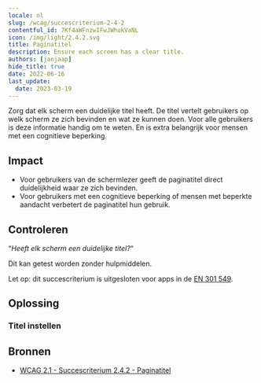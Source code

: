 ```yaml
---
locale: nl
slug: /wcag/succescriterium-2-4-2
contentful_id: 7Kf4aWFnzwIFwJWhukVaNL
icon: /img/light/2.4.2.svg
title: Paginatitel
description: Ensure each screen has a clear title.
authors: [janjaap]
hide_title: true
date: 2022-06-16
last_update:
  date: 2023-03-19
---
```


<Hero
  title="Paginatitel"
  imageSrc="/img/light/2.4.2.svg"
  alt="WCAG 2.4.2 - Logo"
  prefix="Succescriterium 2.4.2"
  suffix="Niveau A"
/>

Zorg dat elk scherm een duidelijke titel heeft. De titel vertelt gebruikers op welk scherm ze zich bevinden en wat ze kunnen doen. Voor alle gebruikers is deze informatie handig om te weten. En is extra belangrijk voor mensen met een cognitieve beperking.

## Impact

- Voor gebruikers van de schermlezer geeft de paginatitel direct duidelijkheid waar ze zich bevinden.
- Voor gebruikers met een cognitieve beperking of mensen met beperkte aandacht verbetert de paginatitel hun gebruik.

## Controleren

“*Heeft elk scherm een duidelijke titel?*“

Dit kan getest worden zonder hulpmiddelen.

Let op: dit succescriterium is uitgesloten voor apps in de [EN 301 549](/nl/richtlijnen/en-301-549).

## Oplossing

### Titel instellen

<CodeSample id="screen-title" locale="nl"/>

## Bronnen

- [WCAG 2.1 - Succescriterium 2.4.2 - Paginatitel](https://www.w3.org/Translations/WCAG21-nl/#paginatitel)
